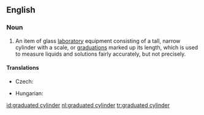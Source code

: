 ==English==
{{wikipedia}}

===Noun===
{{en-noun|head=[[graduated]] [[cylinder]]}}

# {{context|chemistry}} An item of glass [[laboratory]] equipment consisting of a tall, narrow cylinder with a scale, or [[graduations]] marked up its length, which is used to measure liquids and solutions fairly accurately, but not precisely.

====Translations====
{{trans-top|laboratory equipment}}
* Czech: {{t-|cs|odměrný válec|m}}
{{trans-mid}}
* Hungarian: {{t-|hu|mérőhenger}}
{{trans-bottom}}

[[id:graduated cylinder]]
[[nl:graduated cylinder]]
[[tr:graduated cylinder]]